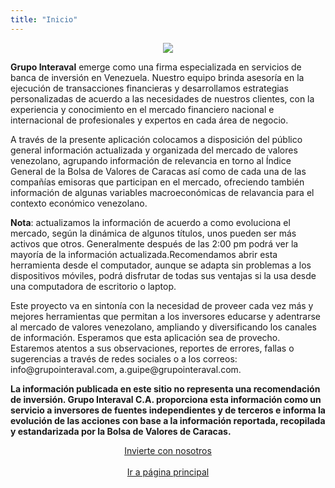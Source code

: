 ```yaml
---
title: "Inicio"
---
```


<p align="center">
  <img src="logo2.png">
</p>


**Grupo Interaval** emerge como una firma especializada en servicios de banca de inversión en Venezuela. Nuestro equipo brinda asesoría en la ejecución de transacciones financieras y desarrollamos estrategias personalizadas de acuerdo a las necesidades de nuestros clientes, con la experiencia y conocimiento en el mercado financiero nacional e internacional de profesionales y expertos en cada área de negocio. 

A través de la presente aplicación colocamos a disposición del público general información actualizada y organizada del mercado de valores venezolano, agrupando información de relevancia en torno al Índice General de la Bolsa de Valores de Caracas así como de cada una de las compañías emisoras que participan en el mercado, ofreciendo también información de algunas variables macroeconómicas de relavancia para el contexto económico venezolano.

**Nota**: actualizamos la información de acuerdo a como evoluciona el mercado, según la dinámica de algunos títulos, unos pueden ser más activos que otros. Generalmente después de las 2:00 pm podrá ver la mayoría de la información actualizada.Recomendamos abrir esta herramienta desde el computador, aunque se adapta sin problemas a los dispositivos móviles, podrá disfrutar de todas sus ventajas si la usa desde una computadora de escritorio o laptop.

Este proyecto va en sintonía con la necesidad de proveer cada vez más y mejores herramientas que permitan a los inversores educarse y adentrarse al mercado de valores venezolano, ampliando y diversificando los canales de información. Esperamos que esta aplicación sea de provecho. Estaremos atentos a sus observaciones, reportes de errores, fallas o sugerencias a través de redes sociales o a los correos: info@grupointeraval.com, a.guipe@grupointeraval.com. 

**La información publicada en este sitio no representa una recomendación de inversión. Grupo Interaval C.A. proporciona esta información como un servicio a inversores de fuentes independientes y de terceros e informa la evolución de las acciones con base a la información reportada, recopilada y estandarizada por la Bolsa de Valores de Caracas.**


<center><a href="http://inversores.grupointeraval.com" class="btn btn-primary" role="button">Invierte con nosotros</a></center> <br>
<center><a href="http://grupointeraval.com" class="btn btn-success" role="button">Ir a página principal</a></center>
